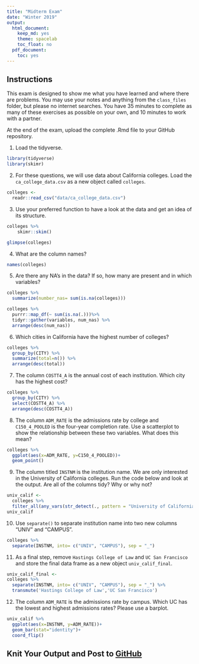 ```yaml
---
title: "Midterm Exam"
date: "Winter 2019"
output:
  html_document:
    keep_md: yes
    theme: spacelab
    toc_float: no
  pdf_document:
    toc: yes
---
```


## Instructions
This exam is designed to show me what you have learned and where there are problems. You may use your notes and anything from the `class_files` folder, but please no internet searches. You have 35 minutes to complete as many of these exercises as possible on your own, and 10 minutes to work with a partner.  

At the end of the exam, upload the complete .Rmd file to your GitHub repository.  

1. Load the tidyverse.

```r
library(tidyverse)
library(skimr)
```


2. For these questions, we will use data about California colleges. Load the `ca_college_data.csv` as a new object called `colleges`.

```r
colleges <- 
  readr::read_csv("data/ca_college_data.csv")
```

3. Use your preferred function to have a look at the data and get an idea of its structure.
```r
colleges %>% 
    skimr::skim()
```
```r
glimpse(colleges)
```

4. What are the column names?
```r
names(colleges)
```

5. Are there any NA's in the data? If so, how many are present and in which variables?

```r
colleges %>% 
  summarize(number_nas= sum(is.na(colleges)))
```
```r
colleges %>%
  purrr::map_df(~ sum(is.na(.)))%>% 
  tidyr::gather(variables, num_nas) %>% 
  arrange(desc(num_nas))
```


6. Which cities in California have the highest number of colleges?
```r
colleges %>% 
  group_by(CITY) %>% 
  summarize(total=n()) %>% 
  arrange(desc(total))
```

7. The column `COSTT4_A` is the annual cost of each institution. Which city has the highest cost?

```r
colleges %>% 
  group_by(CITY) %>% 
  select(COSTT4_A) %>% 
  arrange(desc(COSTT4_A))
```

8. The column `ADM_RATE` is the admissions rate by college and `C150_4_POOLED` is the four-year completion rate. Use a scatterplot to show the relationship between these two variables. What does this mean?
```r
colleges %>% 
  ggplot(aes(x=ADM_RATE, y=C150_4_POOLED))+
  geom_point()
```


9. The column titled `INSTNM` is the institution name. We are only interested in the University of California colleges. Run the code below and look at the output. Are all of the columns tidy? Why or why not?

```r
univ_calif <-
  colleges %>% 
  filter_all(any_vars(str_detect(., pattern = "University of California")))
univ_calif
```


10. Use `separate()` to separate institution name into two new columns "UNIV" and "CAMPUS".
```r
colleges %>% 
  separate(INSTNM, into= c("UNIV", "CAMPUS"), sep = "_")
```

11. As a final step, remove `Hastings College of Law` and `UC San Francisco` and store the final data frame as a new object `univ_calif_final`.

```r
univ_calif_final <-
colleges %>% 
  separate(INSTNM, into= c("UNIV", "CAMPUS"), sep = "_") %>% 
  transmute('Hastings College of Law','UC San Francisco')
```


12. The column `ADM_RATE` is the admissions rate by campus. Which UC has the lowest and highest admissions rates? Please use a barplot.

```r
univ_calif %>% 
  ggplot(aes(x=INSTNM, y=ADM_RATE))+
  geom_bar(stat="identity")+
  coord_flip()
```
## Knit Your Output and Post to [GitHub](https://github.com/FRS417-DataScienceBiologists)